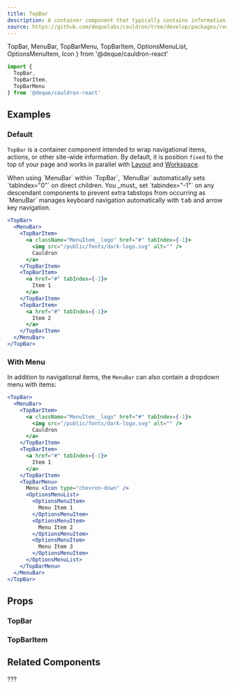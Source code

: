```yaml
---
title: TopBar
description: A container component that typically contains information about the page, a navigation menu, and other actions a user can take relating to the whole website.
source: https://github.com/dequelabs/cauldron/tree/develop/packages/react/src/components/TopBar/TopBar.tsx
---
```


  TopBar,
  MenuBar,
  TopBarMenu,
  TopBarItem,
  OptionsMenuList,
  OptionsMenuItem,
  Icon
} from '@deque/cauldron-react'

```jsx
import {
  TopBar,
  TopBarItem,
  TopBarMenu
} from '@deque/cauldron-react'
```

## Examples

### Default

`TopBar` is a container component intended to wrap navigational items, actions, or other site-wide information. By default, it is position `fixed` to the top of your page and works in parallel with [Layout](./Layout) and [Workspace](./Workspace).

<Note>
  When using `MenuBar` within `TopBar`, `MenuBar` automatically sets `tabIndex="0"` on direct children. You _must_ set `tabindex="-1"` on any descendant components to prevent extra tabstops from occurring as `MenuBar` manages keyboard navigation automatically with <kbd>tab</kbd> and arrow key navigation.
</Note>

```jsx example
<TopBar>
  <MenuBar>
    <TopBarItem>
      <a className="MenuItem__logo" href="#" tabIndex={-1}>
        <img src="/public/fonts/dark-logo.svg" alt="" />
        Cauldron
      </a>
    </TopBarItem>
    <TopBarItem>
      <a href="#" tabIndex={-1}>
        Item 1
      </a>
    </TopBarItem>
    <TopBarItem>
      <a href="#" tabIndex={-1}>
        Item 2
      </a>
    </TopBarItem>
  </MenuBar>
</TopBar>
```

### With Menu

In addition to navigational items, the `MenuBar` can also contain a dropdown menu with items:

```jsx example
<TopBar>
  <MenuBar>
    <TopBarItem>
      <a className="MenuItem__logo" href="#" tabIndex={-1}>
        <img src="/public/fonts/dark-logo.svg" alt="" />
        Cauldron
      </a>
    </TopBarItem>
    <TopBarItem>
      <a href="#" tabIndex={-1}>
        Item 1
      </a>
    </TopBarItem>
    <TopBarMenu>
      Menu <Icon type="chevron-down" />
      <OptionsMenuList>
        <OptionsMenuItem>
          Menu Item 1
        </OptionsMenuItem>
        <OptionsMenuItem>
          Menu Item 2
        </OptionsMenuItem>
        <OptionsMenuItem>
          Menu Item 3
        </OptionsMenuItem>
      </OptionsMenuList>
    </TopBarMenu>
  </MenuBar>
</TopBar>
```


## Props

### TopBar

<ComponentProps
  children={true}
  className={true}
/>

### TopBarItem

<ComponentProps
  children={true}
  className={true}
/>

## Related Components

???
